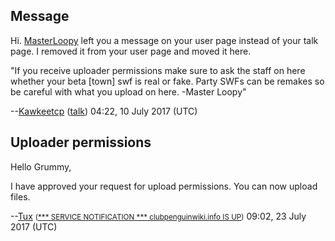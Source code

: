 ==Message==
Hi. [[Special:Contributions/MasterLoopy|MasterLoopy]] left you a message on your user page instead of your talk page. I removed it from your user page and moved it here.

"If you receive uploader permissions make sure to ask the staff on here whether your beta [town] swf is real or fake. Party SWFs can be remakes so be careful with what you upload on here. -Master Loopy"

--[[User:Kawkeetcp|Kawkeetcp]] ([[User talk:Kawkeetcp|talk]]) 04:22, 10 July 2017 (UTC)

== Uploader permissions ==

Hello Grummy,

I have approved your request for upload permissions. You can now upload files.

--[[User:Tux|Tux]] <small>([[User talk:Tux|*** SERVICE NOTIFICATION *** clubpenguinwiki.info IS UP]])</small> 09:02, 23 July 2017 (UTC)
